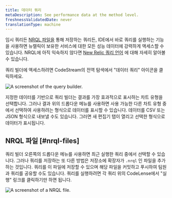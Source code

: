 ```yaml
---
title: 데이터 쿼리
metaDescription: See performance data at the method level.
freshnessValidatedDate: never
translationType: machine
---
```




임시 쿼리든 [NRQL 파일을](#nrql-files) 통해 저장하는 쿼리든, IDE에서 바로 쿼리를 실행하는 기능을 사용하면 뉴렐릭이 보유한 서비스에 대한 모든 성능 데이터에 강력하게 액세스할 수 있습니다. NRQL에 아직 익숙하지 않다면 [New Relic 쿼리 언어](/docs/nrql/get-started/introduction-nrql-new-relics-query-language) 에 대해 자세히 알아볼 수 있습니다.

쿼리 빌더에 액세스하려면 CodeStream의 전역 탐색에서 "데이터 쿼리" 아이콘을 클릭하세요.

<img
  title="Query your data."
  alt="A screenshot of the query builder."
  src={codestreamQueryBuilder}
/>

지정한 데이터를 기반으로 쿼리 빌더는 결과를 가장 효과적으로 표시하는 차트 유형을 선택합니다. 그러나 결과 위의 드롭다운 메뉴를 사용하면 사용 가능한 다른 차트 유형 중에서 선택하여 사용하려는 형식으로 데이터를 표시할 수 있습니다. 데이터를 CSV 또는 JSON 형식으로 내보낼 수도 있습니다. 그러면 새 편집기 탭이 열리고 선택한 형식으로 데이터가 표시됩니다.

## NRQL 파일 [#nrql-files]

쿼리 빌더 오른쪽의 드롭다운 메뉴를 사용하면 최근 실행한 쿼리 중에서 선택할 수 있습니다. 그러나 쿼리를 저장하는 또 다른 방법은 저장소에 확장자가 `.nrql` 인 파일을 추가하는 것입니다. 쿼리를 이 파일에 저장할 수 있으며 해당 파일을 커밋하고 푸시하여 팀원과 쿼리를 공유할 수도 있습니다. 쿼리를 실행하려면 각 쿼리 위의 CodeLense에서 "실행" 링크를 클릭하기만 하면 됩니다.

<img
  title="NRQL file."
  alt="A screenshot of a NRQL file."
  src={codestreamNRQLFile}
/>